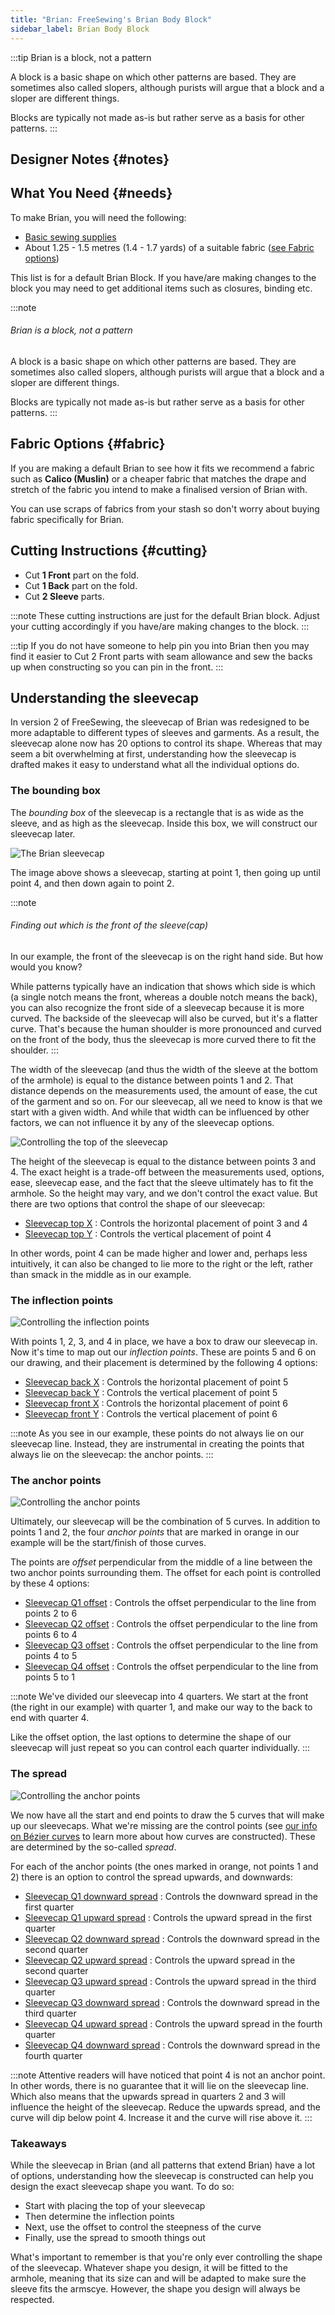 ```yaml
---
title: "Brian: FreeSewing's Brian Body Block"
sidebar_label: Brian Body Block
---
```



:::tip Brian is a block, not a pattern

A block is a basic shape on which other patterns are based. They are sometimes
also called slopers, although purists will argue that a block and a sloper are
different things.

Blocks are typically not made as-is but rather serve as a basis for other
patterns.
:::

<DocusaurusDoc>
  <DesignInfo design="brian" noDocsLink />
</DocusaurusDoc>

## Designer Notes {#notes}

<Notes />

## What You Need {#needs}

To make Brian, you will need the following:

- [Basic sewing supplies](/docs/sewing/basic-sewing-supplies)
- About 1.25 - 1.5 metres (1.4 - 1.7 yards) of a suitable fabric ([see Fabric
  options](#fabric))

This list is for a default Brian Block. If you have/are making changes to the
block you may need to get additional items such as closures, binding etc.

:::note

###### Brian is a block, not a pattern

A block is a basic shape on which other patterns are based. They are sometimes
also called slopers, although purists will argue that a block and a sloper are
different things.

Blocks are typically not made as-is but rather serve as a basis for other
patterns.
:::

## Fabric Options {#fabric}

If you are making a default Brian to see how it fits we recommend a fabric such
as **Calico (Muslin)** or a cheaper fabric that matches the drape and stretch
of the fabric you intend to make a finalised version of Brian with.

You can use scraps of fabrics from your stash so don't worry about buying
fabric specifically for Brian.

## Cutting Instructions {#cutting}

- Cut **1 Front** part on the fold.
- Cut **1 Back** part on the fold.
- Cut **2 Sleeve** parts.

:::note
These cutting instructions are just for the default Brian block. Adjust your
cutting accordingly if you have/are making changes to the block.
:::

:::tip
If you do not have someone to help pin you into Brian then you may find it
easier to Cut 2 Front parts with seam allowance and sew the backs up when
constructing so you can pin in the front.
:::

## Understanding the sleevecap

In version 2 of FreeSewing, the sleevecap of Brian was redesigned to be more
adaptable to different types of sleeves and garments. As a result, the
sleevecap alone now has 20 options to control its shape. Whereas that may seem
a bit overwhelming at first, understanding how the sleevecap is drafted makes
it easy to understand what all the individual options do.

### The bounding box

The _bounding box_ of the sleevecap is a rectangle that is as wide as the
sleeve, and as high as the sleevecap. Inside this box, we will construct our
sleevecap later.

![The Brian sleevecap](sleevecap.svg)

The image above shows a sleevecap, starting at point 1, then going up until
point 4, and then down again to point 2.

:::note

###### Finding out which is the front of the sleeve(cap)

In our example, the front of the sleevecap is on the right hand side. But how
would you know?

While patterns typically have an indication that shows which side is which (a
single notch means the front, whereas a double notch means the back), you can
also recognize the front side of a sleevecap because it is more curved. The
backside of the sleevecap will also be curved, but it's a flatter curve. That's
because the human shoulder is more pronounced and curved on the front of the
body, thus the sleevecap is more curved there to fit the shoulder.
:::

The width of the sleevecap (and thus the width of the sleeve at the bottom of
the armhole) is equal to the distance between points 1 and 2. That distance
depends on the measurements used, the amount of ease, the cut of the garment
and so on. For our sleevecap, all we need to know is that we start with a given
width. And while that width can be influenced by other factors, we can not
influence it by any of the sleevecap options.

![Controlling the top of the sleevecap](sleevecaptop.svg)

The height of the sleevecap is equal to the distance between points 3 and 4.
The exact height is a trade-off between the measurements used, options, ease,
sleevecap ease, and the fact that the sleeve ultimately has to fit the armhole.
So the height may vary, and we don't control the exact value. But there are two
options that control the shape of our sleevecap:

- [Sleevecap top X](/docs/designs/brian/options/sleevecaptopfactorx/) :
  Controls the horizontal placement of point 3 and 4
- [Sleevecap top Y](/docs/designs/brian/options/sleevecaptopfactory/) :
  Controls the vertical placement of point 4

In other words, point 4 can be made higher and lower and, perhaps less
intuitively, it can also be changed to lie more to the right or the left,
rather than smack in the middle as in our example.

### The inflection points

![Controlling the inflection points](sleevecapinflection.svg)

With points 1, 2, 3, and 4 in place, we have a box to draw our sleevecap in.
Now it's time to map out our _inflection points_. These are points 5 and 6 on
our drawing, and their placement is determined by the following 4 options:

- [Sleevecap back X](/docs/designs/brian/options/sleevecapbackfactorx) :
  Controls the horizontal placement of point 5
- [Sleevecap back Y](/docs/designs/brian/options/sleevecapbackfactory) :
  Controls the vertical placement of point 5
- [Sleevecap front X](/docs/designs/brian/options/sleevecapbackfactorx) :
  Controls the horizontal placement of point 6
- [Sleevecap front Y](/docs/designs/brian/options/sleevecapbackfactory) :
  Controls the vertical placement of point 6

:::note
As you see in our example, these points do not always lie on our sleevecap line. Instead, they
are instrumental in creating the points that always lie on the sleevecap: the anchor points.
:::

### The anchor points

![Controlling the anchor points](sleevecapanchor.svg)

Ultimately, our sleevecap will be the combination of 5 curves. In addition to
points 1 and 2, the four _anchor points_ that are marked in orange in our
example will be the start/finish of those curves.

The points are _offset_ perpendicular from the middle of a line between the two
anchor points surrounding them. The offset for each point is controlled by
these 4 options:

- [Sleevecap Q1 offset](/docs/designs/brian/options/sleevecapq1offset) :
  Controls the offset perpendicular to the line from points 2 to 6
- [Sleevecap Q2 offset](/docs/designs/brian/options/sleevecapq2offset) :
  Controls the offset perpendicular to the line from points 6 to 4
- [Sleevecap Q3 offset](/docs/designs/brian/options/sleevecapq3offset) :
  Controls the offset perpendicular to the line from points 4 to 5
- [Sleevecap Q4 offset](/docs/designs/brian/options/sleevecapq3offset) :
  Controls the offset perpendicular to the line from points 5 to 1

:::note
We've divided our sleevecap into 4 quarters. We start at the front (the right
in our example) with quarter 1, and make our way to the back to end with
quarter 4.

Like the offset option, the last options to determine the shape of our
sleevecap will just repeat so you can control each quarter individually.
:::

### The spread

![Controlling the anchor points](sleevecapspread.svg)

We now have all the start and end points to draw the 5 curves that will make up
our sleevecaps. What we're missing are the control points (see [our info on
Bézier curves](https://freesewing.dev/guides/prerequisites/bezier-curves) to
learn more about how curves are constructed). These are determined by the
so-called _spread_.

For each of the anchor points (the ones marked in orange, not points 1 and 2)
there is an option to control the spread upwards, and downwards:

- [Sleevecap Q1 downward
  spread](/docs/designs/brian/options/sleevecapq1spread1) : Controls the
  downward spread in the first quarter
- [Sleevecap Q1 upward spread](/docs/designs/brian/options/sleevecapq1spread2)
  : Controls the upward spread in the first quarter
- [Sleevecap Q2 downward
  spread](/docs/designs/brian/options/sleevecapq2spread1) : Controls the
  downward spread in the second quarter
- [Sleevecap Q2 upward spread](/docs/designs/brian/options/sleevecapq2spread2)
  : Controls the upward spread in the second quarter
- [Sleevecap Q3 upward spread](/docs/designs/brian/options/sleevecapq3spread1)
  : Controls the upward spread in the third quarter
- [Sleevecap Q3 downward
  spread](/docs/designs/brian/options/sleevecapq3spread2) : Controls the
  downward spread in the third quarter
- [Sleevecap Q4 upward spread](/docs/designs/brian/options/sleevecapq4spread1)
  : Controls the upward spread in the fourth quarter
- [Sleevecap Q4 downward
  spread](/docs/designs/brian/options/sleevecapq4spread2) : Controls the
  downward spread in the fourth quarter

:::note
Attentive readers will have noticed that point 4 is not an anchor point. In
other words, there is no guarantee that it will lie on the sleevecap line.
Which also means that the upwards spread in quarters 2 and 3 will influence the
height of the sleevecap. Reduce the upwards spread, and the curve will dip
below point 4. Increase it and the curve will rise above it.
:::

### Takeaways

While the sleevecap in Brian (and all patterns that extend Brian) have a lot of
options, understanding how the sleevecap is constructed can help you design the
exact sleevecap shape you want. To do so:

- Start with placing the top of your sleevecap
- Then determine the inflection points
- Next, use the offset to control the steepness of the curve
- Finally, use the spread to smooth things out

What's important to remember is that you're only ever controlling the shape of
the sleevecap. Whatever shape you design, it will be fitted to the armhole,
meaning that its size can and will be adapted to make sure the sleeve fits the
armscye. However, the shape you design will always be respected.
